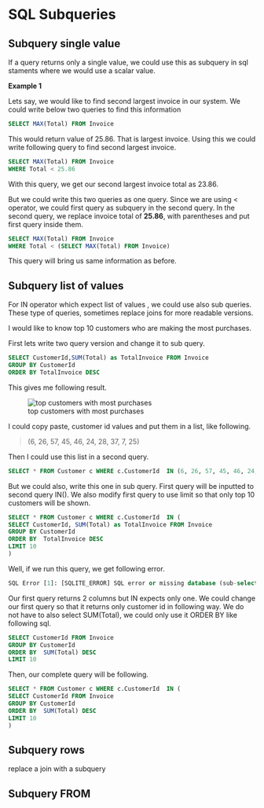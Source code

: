 # SQL Subqueries

## Subquery single value

If a query returns only a single value, we could use this as subquery in sql staments where we would use a scalar value.

**Example 1**

Lets say, we would like to find second largest invoice in our system.
We could write below two queries to find this information

```sql
SELECT MAX(Total) FROM Invoice
```
This would return value of 25.86.
That is largest invoice.
Using this we could write following query to find second largest invoice.

```sql
SELECT MAX(Total) FROM Invoice
WHERE Total < 25.86
```

With this query, we get our second largest invoice total as 23.86.

But we could write this two queries as one query.
Since we are using < operator, we could first query as subquery in the second query.
In the second query, we replace invoice total of **25.86**, with parentheses and put first query inside them.


```sql
SELECT MAX(Total) FROM Invoice
WHERE Total < (SELECT MAX(Total) FROM Invoice)
```
This query will bring us same information as before.



## Subquery list of values

For IN operator which expect list of values , we could use also sub queries.
These type of queries, sometimes replace joins for more readable versions.

I would like to know top 10 customers who are making the most purchases.

First lets write two query version and change it to sub query.

```sql
SELECT CustomerId,SUM(Total) as TotalInvoice FROM Invoice
GROUP BY CustomerId
ORDER BY TotalInvoice DESC
```
This gives me following result.

![top customers with most purchases](images/top-customers-with-most-purchases.png)

I could copy paste, customer id values and put them in a list, like following.

> (6, 26, 57, 45, 46, 24, 28, 37, 7, 25)

Then I could use this list in a second query.

```sql
SELECT * FROM Customer c WHERE c.CustomerId  IN (6, 26, 57, 45, 46, 24, 28, 37, 7, 25)
```

But we could also, write this one in sub query.
First query  will be inputted to second query IN().
We also modify first query to use limit so that only top 10 customers will be shown.

```sql
SELECT * FROM Customer c WHERE c.CustomerId  IN (
SELECT CustomerId, SUM(Total) as TotalInvoice FROM Invoice
GROUP BY CustomerId
ORDER BY  TotalInvoice DESC
LIMIT 10
)
```

Well, if we run this query, we get following error.

```sql
SQL Error [1]: [SQLITE_ERROR] SQL error or missing database (sub-select returns 2 columns - expected 1)
```

Our first query returns 2 columns but IN expects only one.
We could change our first query so that it returns only customer id in following way.
We do not have to also select SUM(Total), we could only use it ORDER BY like following sql.

```sql
SELECT CustomerId FROM Invoice
GROUP BY CustomerId
ORDER BY  SUM(Total) DESC
LIMIT 10
```

Then, our complete query will be following.


```sql
SELECT * FROM Customer c WHERE c.CustomerId  IN (
SELECT CustomerId FROM Invoice
GROUP BY CustomerId
ORDER BY  SUM(Total) DESC
LIMIT 10
)
```

## Subquery rows

replace a join with a subquery


## Subquery FROM

